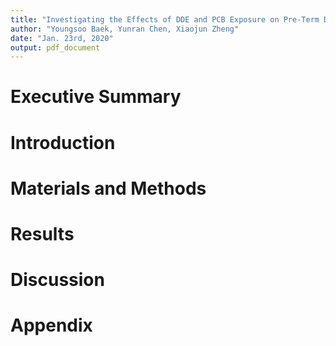 ```yaml
---
title: "Investigating the Effects of DDE and PCB Exposure on Pre-Term Delivery"
author: "Youngsoo Baek, Yunran Chen, Xiaojun Zheng"
date: "Jan. 23rd, 2020"
output: pdf_document
---
```


# Executive Summary

# Introduction

# Materials and Methods

# Results

# Discussion

# Appendix
